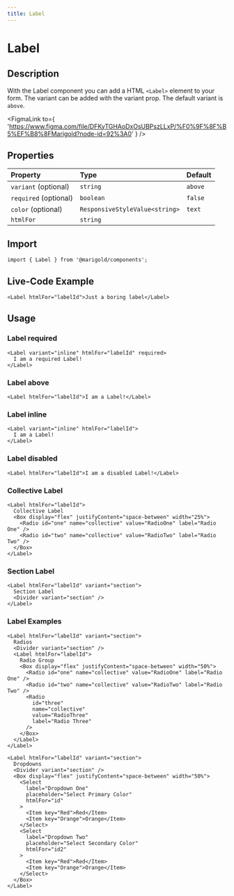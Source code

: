 ```yaml
---
title: Label
---
```



# Label

## Description

With the Label component you can add a HTML `<Label>` element to your form.
The variant can be added with the variant prop. The default variant is `above`.

<FigmaLink
  to={
    'https://www.figma.com/file/DFKyTGHAoDxOsUBPszLLxP/%F0%9F%8F%B5%EF%B8%8FMarigold?node-id=92%3A0'
  }
/>

## Properties

| Property              | Type                           | Default |
| :-------------------- | :----------------------------- | :------ |
| `variant` (optional)  | `string`                       | `above` |
| `required` (optional) | `boolean`                      | `false` |
| `color` (optional)    | `ResponsiveStyleValue<string>` | `text`  |
| `htmlFor`             | `string`                       |         |

## Import

```tsx onlyCode
import { Label } from '@marigold/components';
```

## Live-Code Example

```tsx expandCode
<Label htmlFor="labelId">Just a boring label</Label>
```

## Usage

### Label required

```tsx
<Label variant="inline" htmlFor="labelId" required>
  I am a required Label!
</Label>
```

### Label above

```tsx
<Label htmlFor="labelId">I am a Label!</Label>
```

### Label inline

```tsx
<Label variant="inline" htmlFor="labelId">
  I am a Label!
</Label>
```

### Label disabled

```tsx
<Label htmlFor="labelId">I am a disabled Label!</Label>
```

### Collective Label

```tsx
<Label htmlFor="labelId">
  Collective Label
  <Box display="flex" justifyContent="space-between" width="25%">
    <Radio id="one" name="collective" value="RadioOne" label="Radio One" />
    <Radio id="two" name="collective" value="RadioTwo" label="Radio Two" />
  </Box>
</Label>
```

### Section Label

```tsx
<Label htmlFor="labelId" variant="section">
  Section Label
  <Divider variant="section" />
</Label>
```

### Label Examples

```tsx
<Label htmlFor="labelId" variant="section">
  Radios
  <Divider variant="section" />
  <Label htmlFor="labelId">
    Radio Group
    <Box display="flex" justifyContent="space-between" width="50%">
      <Radio id="one" name="collective" value="RadioOne" label="Radio One" />
      <Radio id="two" name="collective" value="RadioTwo" label="Radio Two" />
      <Radio
        id="three"
        name="collective"
        value="RadioThree"
        label="Radio Three"
      />
    </Box>
  </Label>
</Label>
```

```tsx
<Label htmlFor="labelId" variant="section">
  Dropdowns
  <Divider variant="section" />
  <Box display="flex" justifyContent="space-between" width="50%">
    <Select
      label="Dropdown One"
      placeholder="Select Primary Color"
      htmlFor="id"
    >
      <Item key="Red">Red</Item>
      <Item key="Orange">Orange</Item>
    </Select>
    <Select
      label="Dropdown Two"
      placeholder="Select Secondary Color"
      htmlFor="id2"
    >
      <Item key="Red">Red</Item>
      <Item key="Orange">Orange</Item>
    </Select>
  </Box>
</Label>
```

